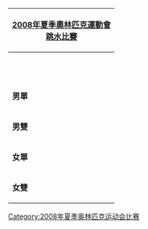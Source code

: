 {| style="padding:0.3em; float:right; margin-left:15px; border:1px solid #B8C7D9; background:#f5faff; font-size:90%; line-height:1.5em"
|- style="background:#cedff2; text-align:center;"
!colspan=5|<span style="color:#FFFFFF;">[[2008年夏季奧林匹克運動會]]<br>[[2008年夏季奧林匹克運動會跳水比賽|跳水比賽]]<br/><!--不是使用在条目中的非自由版权图像，根据[[Wikipedia:合理使用]]，不能在非条目名字空间展示：
thletics 2008.gif
-->
|-
|&nbsp;
|&nbsp;
|colspan=3 align="center"|[[2008年夏季奧林匹克運動會跳水比賽－資格賽|資格賽]]
|-
|'''男單'''
|&nbsp;
|[[2008年夏季奧林匹克運動會跳水比賽－男子3米彈板|3米彈板]]
|&nbsp;
|[[2008年夏季奧林匹克運動會跳水比賽－男子10米高臺|10米高臺]]
|-
|'''男雙'''
|&nbsp;
|[[2008年夏季奧林匹克運動會跳水比賽－男子雙人3米彈板|3米彈板]]
|&nbsp;
|[[2008年夏季奧林匹克運動會跳水比賽－男子雙人10米高臺|10米高臺]]
|-
|'''女單'''
|&nbsp;
|[[2008年夏季奧林匹克運動會跳水比賽－女子3米彈板|3米彈板]]
|&nbsp;
|[[2008年夏季奧林匹克運動會跳水比賽－女子10米高臺|10米高臺]]
|-
|'''女雙'''
|&nbsp;
|[[2008年夏季奧林匹克運動會跳水比賽－女子雙人3米彈板|3米彈板]]
|&nbsp;
|[[2008年夏季奧林匹克運動會跳水比賽－女子雙人10米高臺|10米高臺]]
|}<noinclude>
[[Category:2008年夏季奥林匹克运动会比赛]]
[[Category:夏季奧林匹克運動會跳水比賽導航模板|{{SUBPAGENAME}}]]
</noinclude>